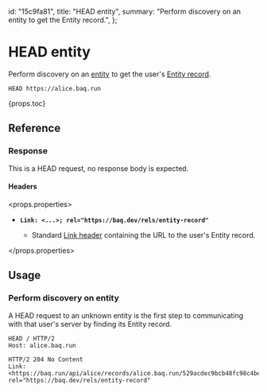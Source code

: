   id: "15c9fa81",
  title: "HEAD entity",
  summary:
    "Perform discovery on an entity to get the Entity record.",
};

# HEAD entity

Perform discovery on an [entity](deae588f#entity) to get the user's [Entity record](375c4ea9).

```httpcli
HEAD https://alice.baq.run
```

{props.toc}

## Reference

### Response

This is a HEAD request, no response body is expected.

#### Headers

<props.properties>

- **`Link: <...>; rel="https://baq.dev/rels/entity-record"`**

  - Standard [Link header](https://developer.mozilla.org/en-US/docs/Web/HTTP/Headers/Link) containing the URL to the user's Entity record.

</props.properties>

## Usage

### Perform discovery on entity

A HEAD request to an unknown entity is the first step to communicating with that user's server by finding its Entity record.

```http
HEAD / HTTP/2
Host: alice.baq.run
```

```http
HTTP/2 204 No Content
Link: <https://baq.run/api/alice/records/alice.baq.run/529acdec9bcb48fc98c4be5271f0f698>; rel="https://baq.dev/rels/entity-record"
```
